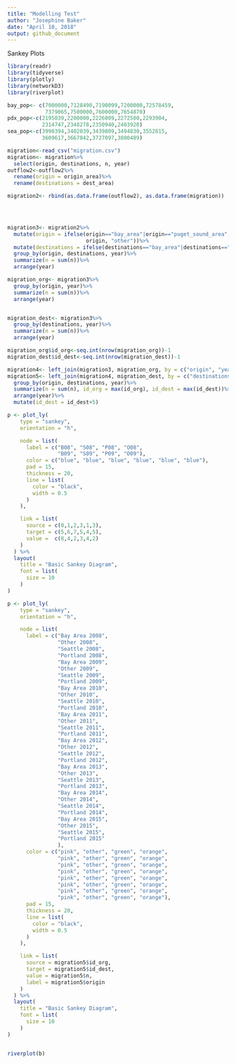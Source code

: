 ```yaml
---
title: "Modelling Test"
author: "Josephine Baker"
date: "April 10, 2018"
output: github_document
---
```

Sankey Plots



```r
library(readr)
library(tidyverse)
library(plotly)
library(networkD3)
library(riverplot)
```


```r
bay_pop<- c(7000000,7128490,7190099,7200000,72578459,
            7379065,7500000,7600000,7654870)
pdx_pop<-c(2195039,2200000,2226009,2272500,2293904,
           2314747,2348278,2350940,2403920)
sea_pop<-c(3990394,3402039,3439809,3494830,3552815,
           3609617,3667042,3727097,3800489)

```
```r
migration<-read_csv("migration.csv")
migration<- migration%>%
  select(origin, destinations, n, year)
outflow2<-outflow2%>%
  rename(origin = origin_area)%>%
  rename(destinations = dest_area)

migration2<- rbind(as.data.frame(outflow2), as.data.frame(migration))


  
```



```r
migration3<- migration2%>%
  mutate(origin = ifelse(origin=="bay_area"|origin=="puget_sound_area",
                         origin, "other"))%>%
  mutate(destinations = ifelse(destinations=="bay_area"|destinations=="puget_sound_area"|destinations=="pdx",destinations, "other"))%>%
  group_by(origin, destinations, year)%>%
  summarize(n = sum(n))%>%
  arrange(year)

migration_org<- migration3%>%
  group_by(origin, year)%>%
  summarize(n = sum(n))%>%
  arrange(year)


migration_dest<- migration3%>%
  group_by(destinations, year)%>%
  summarize(n = sum(n))%>%
  arrange(year)

migration_org$id_org<-seq.int(nrow(migration_org))-1
migration_dest$id_dest<-seq.int(nrow(migration_dest))-1

migration4<- left_join(migration3, migration_org, by = c("origin", "year"))
migration5<- left_join(migration4, migration_dest, by = c("destinations", "year"))%>%
  group_by(origin, destinations, year)%>%
  summarize(n = sum(n), id_org = max(id_org), id_dest = max(id_dest))%>%
  arrange(year)%>%
  mutate(id_dest = id_dest+5)

```










```r
p <- plot_ly(
    type = "sankey",
    orientation = "h",

    node = list(
      label = c("B08", "S08", "P08", "O08",
                "B09", "S09", "P09", "O09"),
      color = c("blue", "blue", "blue", "blue", "blue", "blue"),
      pad = 15,
      thickness = 20,
      line = list(
        color = "black",
        width = 0.5
      )
    ),

    link = list(
      source = c(0,1,2,3,1,3),
      target = c(5,6,7,5,4,5),
      value =  c(8,4,2,3,4,2)
    )
  ) %>% 
  layout(
    title = "Basic Sankey Diagram",
    font = list(
      size = 10
    )
)

```



```r


p <- plot_ly(
    type = "sankey",
    orientation = "h",

    node = list(
      label = c("Bay Area 2008", 
                "Other 2008",
                "Seattle 2008",
                "Portland 2008",
                "Bay Area 2009", 
                "Other 2009",
                "Seattle 2009",
                "Portland 2009",
                "Bay Area 2010", 
                "Other 2010",
                "Seattle 2010",
                "Portland 2010",
                "Bay Area 2011", 
                "Other 2011",
                "Seattle 2011",
                "Portland 2011",
                "Bay Area 2012", 
                "Other 2012",
                "Seattle 2012",
                "Portland 2012",
                "Bay Area 2013", 
                "Other 2013",
                "Seattle 2013",
                "Portland 2013",
                "Bay Area 2014", 
                "Other 2014",
                "Seattle 2014",
                "Portland 2014",
                "Bay Area 2015", 
                "Other 2015",
                "Seattle 2015",
                "Portland 2015"
                ),
      color = c("pink", "other", "green", "orange",
                "pink", "other", "green", "orange",
                "pink", "other", "green", "orange",
                "pink", "other", "green", "orange",
                "pink", "other", "green", "orange",
                "pink", "other", "green", "orange",
                "pink", "other", "green", "orange",
                "pink", "other", "green", "orange"),
      pad = 15,
      thickness = 20,
      line = list(
        color = "black",
        width = 0.5
      )
    ),

    link = list(
      source = migration5$id_org,
      target = migration5$id_dest,
      value = migration5$n,
      label = migration5$origin
    )
  ) %>% 
  layout(
    title = "Basic Sankey Diagram",
    font = list(
      size = 10
    )
)



```




```r
riverplot(b)


```